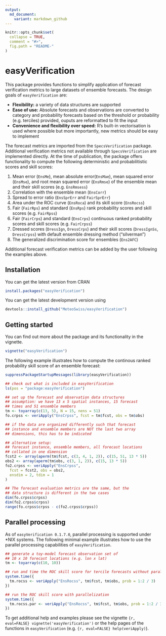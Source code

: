 ```yaml
---
output:
  md_document:
    variant: markdown_github
---
```


```r
knitr::opts_chunk$set(
  collapse = TRUE,
  comment = "#>",
  fig.path = "README-"
)
```
# easyVerification

This package provides functions to simplify application of forecast verification metrics to large datasets of ensemble forecasts. The design goals of `easyVerification` are:

* __Flexibility:__ a variety of data structures are supported
* __Ease of use:__ Absolute forecasts and observations are converted to category and probability forecasts based on the threshold or probability (e.g. terciles) provided, ouputs are reformatted to fit the input
* __Convenience and flexibility over speed:__ R's built-in vectorisation is used where possible but more importantly, new metrics should be easy to implement

The forecast metrics are imported from the `SpecsVerification` package. Additional verification metrics not available through `SpecsVerification` are implemented directly. At the time of publication, the package offers functionality to compute the following deterministic and probabilitistic scores and skill scores:

1. Mean error (`EnsMe`), mean absolute error(`EnsMae`), mean squared error (`EnsMse`), and root mean squared error (`EnsRmse`) of the ensemble mean and their skill scores (e.g. `EnsRmsess`)
2. Correlation with the ensemble mean (`EnsCorr`)
3. Spread to error ratio (`EnsSprErr` and `FairSprErr`)
4. Area under the ROC curve (`EnsRoca`) and its skill score (`EnsRocss`)
5. Fair (`FairRps`) and standard (`EnsRps`) rank probability scores and skill scores (e.g. `FairRpss`)
6. Fair (`FairCrps`) and standard (`EnsCrps`) continuous ranked probability scores and skill scores (e.g. `FairCrpss`)
7. Dressed scores (`DressIgn`, `DressCrps`) and their skill scores (`DressIgnSs`, `DressCrpss`) with default ensemble dressing method ("silverman")
8. The generalized discrimination score for ensembles (`Ens2AFC`)

Additional forecast verification metrics can be added by the user following the examples above.

## Installation 
You can get the latest version from CRAN
```r
install.packages("easyVerification")
```

You can get the latest development version using
```r
devtools::install_github("MeteoSwiss/easyVerification")
```

## Getting started

You can find out more about the package and its functionality in the vignette.

```r
vignette("easyVerification")
```

The following example illustrates how to compute the continous ranked probability skill score of an ensemble forecast:

```r
suppressPackageStartupMessages(library(easyVerification))

## check out what is included in easyVerification
ls(pos = "package:easyVerification")

## set up the forecast and observation data structures
## assumption: we have 13 x 5 spatial instances, 15 forecast
## times and 51 ensemble members
tm <- toyarray(c(13, 5), N = 15, nens = 51)
fo.crpss <- veriApply("EnsCrpss", fcst = tm$fcst, obs = tm$obs)

## if the data are organized differently such that forecast
## instance and ensemble members are NOT the last two array
## dimensions, this has to be indicated

## alternative setup:
## forecast instance, ensemble members, all forecast locations
## collated in one dimension
fcst2 <- array(aperm(tm$fcst, c(3, 4, 1, 2)), c(15, 51, 13 * 5))
obs2 <- array(aperm(tm$obs, c(3, 1, 2)), c(15, 13 * 5))
fo2.crpss <- veriApply("EnsCrpss",
  fcst = fcst2, obs = obs2,
  ensdim = 2, tdim = 1
)

## The forecast evaluation metrics are the same, but the
## data structure is different in the two cases
dim(fo.crpss$crpss)
dim(fo2.crpss$crpss)
range(fo.crpss$crpss - c(fo2.crpss$crpss))
```

## Parallel processing

As of `easyVerification 0.1.7.0`, parallel processing is supported under *NIX systems. The following minimal example illustrates how to use the parallel processing capabilities of `easyVerification`.
```r
## generate a toy-model forecast observation set of
## 10 x 10 forecast locations (e.g. lon x lat)
tm <- toyarray(c(10, 10))

## run and time the ROC skill score for tercile forecasts without parallelization
system.time({
  tm.rocss <- veriApply("EnsRocss", tm$fcst, tm$obs, prob = 1:2 / 3)
})

## run the ROC skill score with parallelization
system.time({
  tm.rocss.par <- veriApply("EnsRocss", tm$fcst, tm$obs, prob = 1:2 / 3, parallel = TRUE)
})
```

To get additional help and examples please see the vignette `{r, eval=FALSE} vignette('easyVerification')` or the help pages of the functions in `easyVerification` (e.g. `{r, eval=FALSE} help(veriApply)`).
